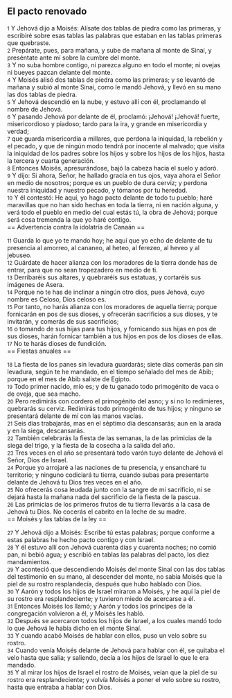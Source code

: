 == El pacto renovado ==

{{anchor|1}} <small>1</small> Y Jehová dijo a Moisés: Alísate dos tablas de piedra como las primeras, y escribiré sobre esas tablas las palabras que estaban en las tablas primeras que quebraste.<br>
{{anchor|2}} <small>2</small> Prepárate, pues, para mañana, y sube de mañana al monte de Sinaí, y preséntate ante mí sobre la cumbre del monte.<br>
{{anchor|3}} <small>3</small> Y no suba hombre contigo, ni parezca alguno en todo el monte; ni ovejas ni bueyes pazcan delante del monte.<br>
{{anchor|4}} <small>4</small> Y Moisés alisó dos tablas de piedra como las primeras; y se levantó de mañana y subió al monte Sinaí, como le mandó Jehová, y llevó en su mano las dos tablas de piedra.<br>
{{anchor|5}} <small>5</small> Y Jehová descendió en la nube, y estuvo allí con él, proclamando el nombre de Jehová.<br>
{{anchor|6}} <small>6</small> Y pasando Jehová por delante de él, proclamó: ¡Jehová! ¡Jehová! fuerte, misericordioso y piadoso; tardo para la ira, y grande en misericordia y verdad;<br>
{{anchor|7}} <small>7</small> que guarda misericordia a millares, que perdona la iniquidad, la rebelión y el pecado, y que de ningún modo tendrá por inocente al malvado; que visita la iniquidad de los padres sobre los hijos y sobre los hijos de los hijos, hasta la tercera y cuarta generación.<br>
{{anchor|8}} <small>8</small> Entonces Moisés, apresurándose, bajó la cabeza hacia el suelo y adoró.<br>
{{anchor|9}} <small>9</small> Y dijo: Si ahora, Señor, he hallado gracia en tus ojos, vaya ahora el Señor en medio de nosotros; porque es un pueblo de dura cerviz; y perdona nuestra iniquidad y nuestro pecado, y tómanos por tu heredad.<br>
{{anchor|10}} <small>10</small> Y él contestó: He aquí, yo hago pacto delante de todo tu pueblo; haré maravillas que no han sido hechas en toda la tierra, ni en nación alguna, y verá todo el pueblo en medio del cual estás tú, la obra de Jehová; porque será cosa tremenda la que yo haré contigo.<br>
== Advertencia contra la idolatría de Canaán ==

{{anchor|11}} <small>11</small> Guarda lo que yo te mando hoy; he aquí que yo echo de delante de tu presencia al amorreo, al cananeo, al heteo, al ferezeo, al heveo y al jebuseo.<br>
{{anchor|12}} <small>12</small> Guárdate de hacer alianza con los moradores de la tierra donde has de entrar, para que no sean tropezadero en medio de ti.<br>
{{anchor|13}} <small>13</small> Derribaréis sus altares, y quebraréis sus estatuas, y cortaréis sus imágenes de Asera.<br>
{{anchor|14}} <small>14</small> Porque no te has de inclinar a ningún otro dios, pues Jehová, cuyo nombre es Celoso, Dios celoso es.<br>
{{anchor|15}} <small>15</small> Por tanto, no harás alianza con los moradores de aquella tierra; porque fornicarán en pos de sus dioses, y ofrecerán sacrificios a sus dioses, y te invitarán, y comerás de sus sacrificios;<br>
{{anchor|16}} <small>16</small> o tomando de sus hijas para tus hijos, y fornicando sus hijas en pos de sus dioses, harán fornicar también a tus hijos en pos de los dioses de ellas.<br>
{{anchor|17}} <small>17</small> No te harás dioses de fundición.<br>
== Fiestas anuales ==

{{anchor|18}} <small>18</small> La fiesta de los panes sin levadura guardarás; siete días comerás pan sin levadura, según te he mandado, en el tiempo señalado del mes de Abib; porque en el mes de Abib saliste de Egipto.<br>
{{anchor|19}} <small>19</small> Todo primer nacido, mío es; y de tu ganado todo primogénito de vaca o de oveja, que sea macho.<br>
{{anchor|20}} <small>20</small> Pero redimirás con cordero el primogénito del asno; y si no lo redimieres, quebrarás su cerviz. Redimirás todo primogénito de tus hijos; y ninguno se presentará delante de mí con las manos vacías.<br>
{{anchor|21}} <small>21</small> Seis días trabajarás, mas en el séptimo día descansarás; aun en la arada y en la siega, descansarás.<br>
{{anchor|22}} <small>22</small> También celebrarás la fiesta de las semanas, la de las primicias de la siega del trigo, y la fiesta de la cosecha a la salida del año.<br>
{{anchor|23}} <small>23</small> Tres veces en el año se presentará todo varón tuyo delante de Jehová el Señor, Dios de Israel.<br>
{{anchor|24}} <small>24</small> Porque yo arrojaré a las naciones de tu presencia, y ensancharé tu territorio; y ninguno codiciará tu tierra, cuando subas para presentarte delante de Jehová tu Dios tres veces en el año.<br>
{{anchor|25}} <small>25</small> No ofrecerás cosa leudada junto con la sangre de mi sacrificio, ni se dejará hasta la mañana nada del sacrificio de la fiesta de la pascua.<br>
{{anchor|26}} <small>26</small> Las primicias de los primeros frutos de tu tierra llevarás a la casa de Jehová tu Dios. No cocerás el cabrito en la leche de su madre.<br>
== Moisés y las tablas de la ley ==

{{anchor|27}} <small>27</small> Y Jehová dijo a Moisés: Escribe tú estas palabras; porque conforme a estas palabras he hecho pacto contigo y con Israel.<br>
{{anchor|28}} <small>28</small> Y él estuvo allí con Jehová cuarenta días y cuarenta noches; no comió pan, ni bebió agua; y escribió en tablas las palabras del pacto, los diez mandamientos.<br>
{{anchor|29}} <small>29</small> Y aconteció que descendiendo Moisés del monte Sinaí con las dos tablas del testimonio en su mano, al descender del monte, no sabía Moisés que la piel de su rostro resplandecía, después que hubo hablado con Dios.<br>
{{anchor|30}} <small>30</small> Y Aarón y todos los hijos de Israel miraron a Moisés, y he aquí la piel de su rostro era resplandeciente; y tuvieron miedo de acercarse a él.<br>
{{anchor|31}} <small>31</small> Entonces Moisés los llamó; y Aarón y todos los príncipes de la congregación volvieron a él, y Moisés les habló.<br>
{{anchor|32}} <small>32</small> Después se acercaron todos los hijos de Israel, a los cuales mandó todo lo que Jehová le había dicho en el monte Sinaí.<br>
{{anchor|33}} <small>33</small> Y cuando acabó Moisés de hablar con ellos, puso un velo sobre su rostro.<br>
{{anchor|34}} <small>34</small> Cuando venía Moisés delante de Jehová para hablar con él, se quitaba el velo hasta que salía; y saliendo, decía a los hijos de Israel lo que le era mandado.<br>
{{anchor|35}} <small>35</small> Y al mirar los hijos de Israel el rostro de Moisés, veían que la piel de su rostro era resplandeciente; y volvía Moisés a poner el velo sobre su rostro, hasta que entraba a hablar con Dios.<br>
